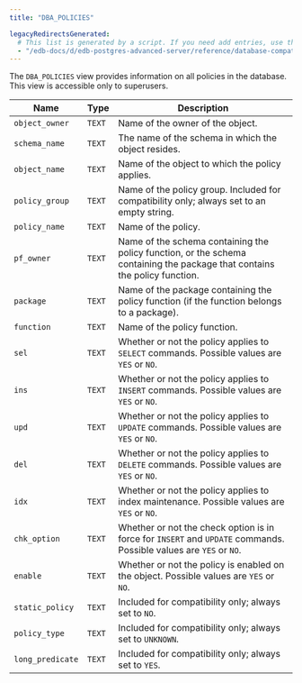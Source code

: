 ```yaml
---
title: "DBA_POLICIES"

legacyRedirectsGenerated:
  # This list is generated by a script. If you need add entries, use the `legacyRedirects` key.
  - "/edb-docs/d/edb-postgres-advanced-server/reference/database-compatibility-for-oracle-developers-reference-guide/11/Database_Compatibility_for_Oracle_Developers_Reference_Guide.1.145.html"
---
```


<div id="dba_policies" class="registered_link"></div>

The `DBA_POLICIES` view provides information on all policies in the database. This view is accessible only to superusers.

| Name             | Type   | Description                                                                                                                |
| ---------------- | ------ | -------------------------------------------------------------------------------------------------------------------------- |
| `object_owner`   | `TEXT` | Name of the owner of the object.                                                                                           |
| `schema_name`    | `TEXT` | The name of the schema in which the object resides.                                                                        |
| `object_name`    | `TEXT` | Name of the object to which the policy applies.                                                                            |
| `policy_group`   | `TEXT` | Name of the policy group. Included for compatibility only; always set to an empty string.                                  |
| `policy_name`    | `TEXT` | Name of the policy.                                                                                                        |
| `pf_owner`       | `TEXT` | Name of the schema containing the policy function, or the schema containing the package that contains the policy function. |
| `package`        | `TEXT` | Name of the package containing the policy function (if the function belongs to a package).                                 |
| `function`       | `TEXT` | Name of the policy function.                                                                                               |
| `sel`            | `TEXT` | Whether or not the policy applies to `SELECT` commands. Possible values are `YES` or `NO`.                                 |
| `ins`            | `TEXT` | Whether or not the policy applies to `INSERT` commands. Possible values are `YES` or `NO`.                                 |
| `upd`            | `TEXT` | Whether or not the policy applies to `UPDATE` commands. Possible values are `YES` or `NO`.                                 |
| `del`            | `TEXT` | Whether or not the policy applies to `DELETE` commands. Possible values are `YES` or `NO`.                                 |
| `idx`            | `TEXT` | Whether or not the policy applies to index maintenance. Possible values are `YES` or `NO`.                                 |
| `chk_option`     | `TEXT` | Whether or not the check option is in force for `INSERT` and `UPDATE` commands. Possible values are `YES` or `NO`.         |
| `enable`         | `TEXT` | Whether or not the policy is enabled on the object. Possible values are `YES` or `NO`.                                     |
| `static_policy`  | `TEXT` | Included for compatibility only; always set to `NO`.                                                                       |
| `policy_type`    | `TEXT` | Included for compatibility only; always set to `UNKNOWN`.                                                                  |
| `long_predicate` | `TEXT` | Included for compatibility only; always set to `YES`.                                                                      |
